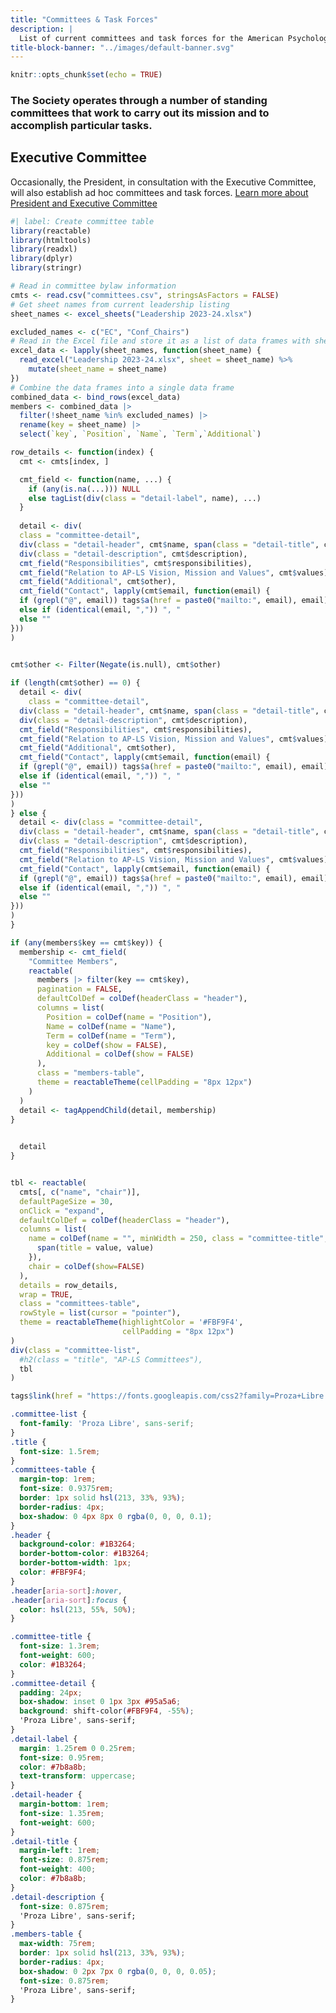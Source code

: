 ```yaml
---
title: "Committees & Task Forces"
description: | 
  List of current committees and task forces for the American Psychology-Law Society.
title-block-banner: "../images/default-banner.svg"
---
```


```r
knitr::opts_chunk$set(echo = TRUE)
```


### The Society operates through a number of standing committees that work to carry out its mission and to accomplish particular tasks.

::: {.callout-note collapse="true"}
## Executive Committee

Occasionally, the President, in consultation with the Executive Committee, will also establish ad hoc committees and task forces. [Learn more about President and Executive Committee](leadership.html)
:::

```r
#| label: Create committee table
library(reactable)
library(htmltools)
library(readxl)
library(dplyr)
library(stringr)

# Read in committee bylaw information
cmts <- read.csv("committees.csv", stringsAsFactors = FALSE)
# Get sheet names from current leadership listing
sheet_names <- excel_sheets("Leadership 2023-24.xlsx")

excluded_names <- c("EC", "Conf_Chairs")
# Read in the Excel file and store it as a list of data frames with sheet names as column
excel_data <- lapply(sheet_names, function(sheet_name) {
  read_excel("Leadership 2023-24.xlsx", sheet = sheet_name) %>% 
    mutate(sheet_name = sheet_name)
})
# Combine the data frames into a single data frame
combined_data <- bind_rows(excel_data)
members <- combined_data |>
  filter(!sheet_name %in% excluded_names) |> 
  rename(key = sheet_name) |> 
  select(`key`, `Position`, `Name`, `Term`,`Additional`)

row_details <- function(index) {
  cmt <- cmts[index, ]

  cmt_field <- function(name, ...) {
    if (any(is.na(...))) NULL
    else tagList(div(class = "detail-label", name), ...)
  }
  
  detail <- div(
  class = "committee-detail",
  div(class = "detail-header", cmt$name, span(class = "detail-title", cmt$chair)),
  div(class = "detail-description", cmt$description),
  cmt_field("Responsibilities", cmt$responsibilities),
  cmt_field("Relation to AP-LS Vision, Mission and Values", cmt$values),
  cmt_field("Additional", cmt$other),
  cmt_field("Contact", lapply(cmt$email, function(email) {
  if (grepl("@", email)) tags$a(href = paste0("mailto:", email), email)
  else if (identical(email, ",")) ", "
  else ""
}))
)

  
cmt$other <- Filter(Negate(is.null), cmt$other)

if (length(cmt$other) == 0) {
  detail <- div(
    class = "committee-detail",
  div(class = "detail-header", cmt$name, span(class = "detail-title", cmt$chair)),
  div(class = "detail-description", cmt$description),
  cmt_field("Responsibilities", cmt$responsibilities),
  cmt_field("Relation to AP-LS Vision, Mission and Values", cmt$values),
  cmt_field("Additional", cmt$other),
  cmt_field("Contact", lapply(cmt$email, function(email) {
  if (grepl("@", email)) tags$a(href = paste0("mailto:", email), email)
  else if (identical(email, ",")) ", "
  else ""
}))
)
} else {
  detail <- div(class = "committee-detail",
  div(class = "detail-header", cmt$name, span(class = "detail-title", cmt$chair)),
  div(class = "detail-description", cmt$description),
  cmt_field("Responsibilities", cmt$responsibilities),
  cmt_field("Relation to AP-LS Vision, Mission and Values", cmt$values),
  cmt_field("Contact", lapply(cmt$email, function(email) {
  if (grepl("@", email)) tags$a(href = paste0("mailto:", email), email)
  else if (identical(email, ",")) ", "
  else ""
}))
)
}

if (any(members$key == cmt$key)) {
  membership <- cmt_field(
    "Committee Members",
    reactable(
      members |> filter(key == cmt$key),
      pagination = FALSE,
      defaultColDef = colDef(headerClass = "header"),
      columns = list(
        Position = colDef(name = "Position"),
        Name = colDef(name = "Name"),
        Term = colDef(name = "Term"),
        key = colDef(show = FALSE),
        Additional = colDef(show = FALSE)
      ),
      class = "members-table",
      theme = reactableTheme(cellPadding = "8px 12px")
    )
  )
  detail <- tagAppendChild(detail, membership)
}

  
  detail
}


tbl <- reactable(
  cmts[, c("name", "chair")],
  defaultPageSize = 30,
  onClick = "expand",
  defaultColDef = colDef(headerClass = "header"),
  columns = list(
    name = colDef(name = "", minWidth = 250, class = "committee-title", cell = function(value) {
      span(title = value, value)
    }),
    chair = colDef(show=FALSE)
  ),
  details = row_details,
  wrap = TRUE,
  class = "committees-table",
  rowStyle = list(cursor = "pointer"),
  theme = reactableTheme(highlightColor = '#FBF9F4',
                         cellPadding = "8px 12px")
)
div(class = "committee-list",
  #h2(class = "title", "AP-LS Committees"),
  tbl
)
```

```r
tags$link(href = "https://fonts.googleapis.com/css2?family=Proza+Libre:ital,wght@0,400;0,500;0,700;1,400&display=swap", rel = "stylesheet")
```

```css
.committee-list {
  font-family: 'Proza Libre', sans-serif;
}
.title {
  font-size: 1.5rem;
}
.committees-table {
  margin-top: 1rem;
  font-size: 0.9375rem;
  border: 1px solid hsl(213, 33%, 93%);
  border-radius: 4px;
  box-shadow: 0 4px 8px 0 rgba(0, 0, 0, 0.1);
}
.header {
  background-color: #1B3264;
  border-bottom-color: #1B3264;
  border-bottom-width: 1px;
  color: #FBF9F4;
}
.header[aria-sort]:hover,
.header[aria-sort]:focus {
  color: hsl(213, 55%, 50%);
}

.committee-title {
  font-size: 1.3rem;
  font-weight: 600;
  color: #1B3264;
}
.committee-detail {
  padding: 24px;
  box-shadow: inset 0 1px 3px #95a5a6;
  background: shift-color(#FBF9F4, -55%);
  'Proza Libre', sans-serif;
}
.detail-label {
  margin: 1.25rem 0 0.25rem;
  font-size: 0.95rem;
  color: #7b8a8b;
  text-transform: uppercase;
}
.detail-header {
  margin-bottom: 1rem;
  font-size: 1.35rem;
  font-weight: 600;
}
.detail-title {
  margin-left: 1rem;
  font-size: 0.875rem;
  font-weight: 400;
  color: #7b8a8b;
}
.detail-description {
  font-size: 0.875rem;
  'Proza Libre', sans-serif;
}
.members-table {
  max-width: 75rem;
  border: 1px solid hsl(213, 33%, 93%);
  border-radius: 4px;
  box-shadow: 0 2px 7px 0 rgba(0, 0, 0, 0.05);
  font-size: 0.875rem;
  'Proza Libre', sans-serif;
}
```
